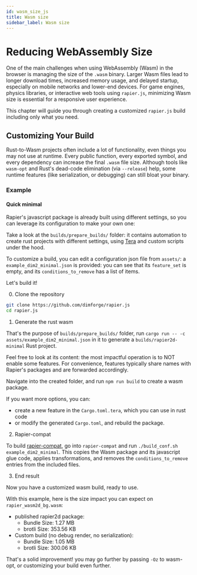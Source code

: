 ```yaml
---
id: wasm_size_js
title: Wasm size
sidebar_label: Wasm size
---
```



# Reducing WebAssembly Size

One of the main challenges when using WebAssembly (Wasm) in the browser is managing the size of the `.wasm` binary.
Larger Wasm files lead to longer download times, increased memory usage, and delayed startup,
especially on mobile networks and lower-end devices.
For game engines, physics libraries, or interactive web tools using `rapier.js`,
minimizing Wasm size is essential for a responsive user experience.

This chapter will guide you through creating a customized `rapier.js` build including only what you need.

## Customizing Your Build

Rust-to-Wasm projects often include a lot of functionality, even things you may not use at runtime.
Every public function, every exported symbol, and every dependency can increase the final `.wasm` file size.
Although tools like `wasm-opt` and Rust's dead-code elimination (via `--release`) help,
some runtime features (like serialization, or debugging) can still bloat your binary.

### Example

#### Quick minimal

Rapier's javascript package is already built using different settings,
so you can leverage its configuration to make your own one:

Take a look at the `builds/prepare_builds/` folder:
it contains automation to create rust projects with different settings,
using [Tera](https://docs.rs/crate/tera) and custom scripts under the hood.

To customize a build, you can edit a configuration json file from `assets/`:
a `example_dim2_minimal.json` is provided:
you can see that its `feature_set` is empty, and its `conditions_to_remove` has a list of items.

Let's build it!

0. Clone the repository

```bash
git clone https://github.com/dimforge/rapier.js
cd rapier.js
```

1. Generate the rust wasm

That's the purpose of `builds/prepare_builds/` folder, 
run `cargo run -- -c assets/example_dim2_minimal.json` in it to generate a `builds/rapier2d-minimal` Rust project.

Feel free to look at its content: the most impactful operation is to NOT enable some features.
For convenience, features typically share names with Rapier's packages and are forwarded accordingly.

Navigate into the created folder, and run `npm run build` to create a wasm package.

If you want more options, you can:
- create a new feature in the `Cargo.toml.tera`, which you can use in rust code
- or modify the generated `Cargo.toml`, and rebuild the package.

2. Rapier-compat

To build [rapier-compat](./getting_started_js#using-rapier-without-a-bundler),
go into `rapier-compat` and run `./build_conf.sh example_dim2_minimal`.
This copies the Wasm package and its javascript glue code,
applies transformations, and removes the `conditions_to_remove` entries from the included files.

3. End result

Now you have a customized wasm build, ready to use.

With this example, here is the size impact you can expect on `rapier_wasm2d_bg.wasm`:

- published rapier2d package:
  - Bundle Size:    1.27 MB
  - brotli Size:    353.56 KB
- Custom build (no debug render, no serialization):
  - Bundle Size:    1.05 MB
  - brotli Size:    300.06 KB

That's a solid improvement! you may go further by passing `-Oz` to wasm-opt, or customizing your build even further.